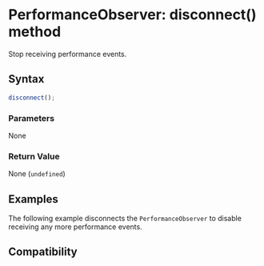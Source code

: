 
# PerformanceObserver: disconnect() method

Stop receiving performance events.

## Syntax

```ts
disconnect();
```

### Parameters

None

### Return Value

None (`undefined`)

## Examples

The following example disconnects the `PerformanceObserver` to disable receiving any more performance events.


<Go
  example="performance-api"
  defaultFile="src/performance_observer_disconnect/index.tsx"
  defaultEntryFile="dist/performance_observer_disconnect.lynx.bundle"
  img="https://lf-lynx.tiktok-cdns.com/obj/lynx-artifacts-oss-sg/lynx-website/assets/doc/performance-observer-disconnect-demo.jpeg"
  entry="src/performance_observer_disconnect"
  highlight="{8-22}"
/>

## Compatibility


<LegacyCompatTable metadata="lynx-api/performance-api/performance-observer/disconnect" />
